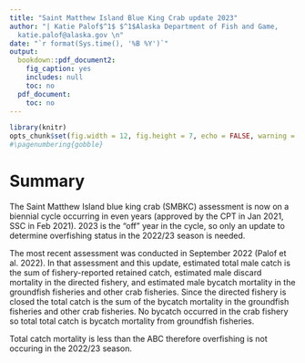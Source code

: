 ```yaml
---
title: "Saint Matthew Island Blue King Crab update 2023"
author: "| Katie Palof$^1$ $^1$Alaska Department of Fish and Game,
  katie.palof@alaska.gov \n"
date: "`r format(Sys.time(), '%B %Y')`"
output:
  bookdown::pdf_document2:
    fig_caption: yes
    includes: null
    toc: no
  pdf_document:
    toc: no
---
```

\pagenumbering{arabic}

```r
library(knitr)
opts_chunk$set(fig.width = 12, fig.height = 7, echo = FALSE, warning = FALSE, message = FALSE,  dpi=300)
#\pagenumbering{gobble}
```

# Summary {-}
The Saint Matthew Island blue king crab (SMBKC) assessment is now on a biennial cycle occurring in even years (approved by the CPT in Jan 2021, SSC in Feb 2021). 2023 is the "off" year in the cycle, so only an update to determine overfishing status in the 2022/23 season is needed.

The most recent assessment was conducted in September 2022 (Palof et al. 2022). In that assessment and this update, estimated total male catch is the sum of fishery-reported retained catch, estimated male discard mortality in the directed fishery, and estimated male bycatch mortality in the groundfish fisheries and other crab fisheries. Since the directed fishery is closed the total catch is the sum of the bycatch mortality in the groundfish fisheries and other crab fisheries. No bycatch occurred in the crab fishery so total total catch is bycatch mortality from groundfish fisheries.

Total catch mortality is less than the ABC therefore overfishing is not occuring in the 2022/23 season.

 \begin{table}[ht]
 \centering
 \caption{Status and catch specifications (1000 t) for the base model.}
 \label{tab:status}
 \begin{tabular}{lccccccc}
  \hline
  & & Biomass & & Retained & Total & & \\
  Year & MSST & ($\mathit{MMB}_\text{mating}$) & TAC & catch & male catch & OFL & ABC \\
  \hline
  2018/19 & 1.74 & 1.15 & 0.00 & 0.00 & 0.001 & 0.04 & 0.03 \\
  2019/20 & 1.67 & 1.06 & 0.00 & 0.00 & 0.001 & 0.04 & 0.03 \\
  2020/21 & 1.65 & 1.14 & 0.00 & 0.00 & 0.001 & 0.05 & 0.04 \\
  2021/22 & 1.63 & 1.18 & 0.00 & 0.00 & 0.001 & 0.05 & 0.04 \\
  2022/23 &      & 1.31 & 0.00 & 0.00 & 0.002 & 0.066 & 0.0497 \\
  2023/24 &      & 1.31 &  &  &  & 0.066 & 0.0497 \\
  \hline
\end{tabular}
\end{table}

\begin{table}[ht]
\centering
\caption{Status and catch specifications (million pounds) for the base model.}
\label{tab:status-pounds}
\begin{tabular}{lccccccc}
  \hline
  & & Biomass & & Retained & Total & & \\
  Year & MSST & ($\mathit{MMB}_\text{mating}$) & TAC & catch & male catch & OFL & ABC \\
  \hline
  2018/19 & 3.84 & 2.54 & 0.000 & 0.000 & 0.002 & 0.08 & 0.07 \\
  2019/20 & 3.68 & 2.34 & 0.000 & 0.000 & 0.002 & 0.096 & 0.08 \\
  2020/21 & 3.64 & 2.52 & 0.000 & 0.000 & 0.002 & 0.112 & 0.08  \\
  2021/22 & 3.59 & 2.59 & 0.000 & 0.000 & 0.002 & 0.112 & 0.08  \\
  2022/23 &      & 2.9 & 0.000 & 0.000 & 0.004 & 0.146 & 0.11  \\
  2023/24 &      & 2.9 &  &  &  & 0.146 & 0.11  \\
  \hline
\end{tabular}
\end{table}


